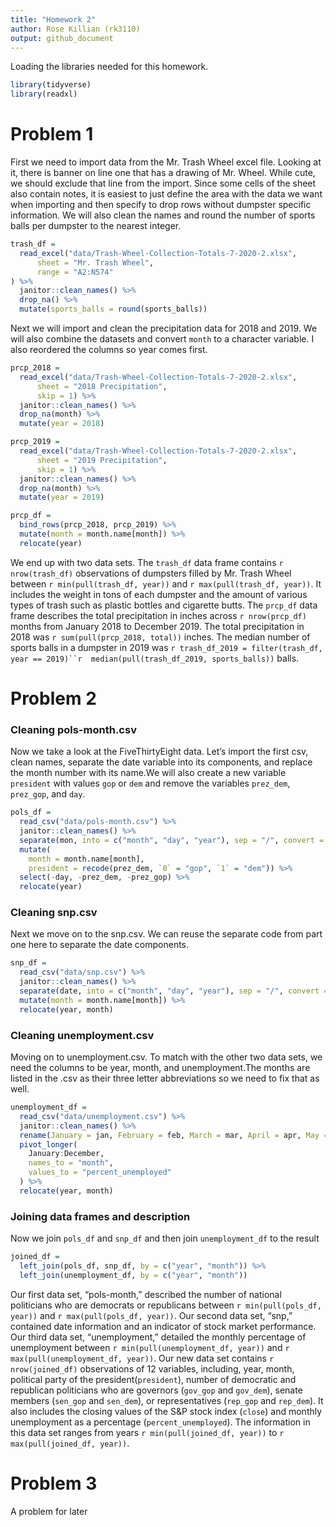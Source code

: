 ```yaml
---
title: "Homework 2"
author: Rose Killian (rk3110)
output: github_document
---
```


Loading the libraries needed for this homework.

```r
library(tidyverse)
library(readxl)
```


# Problem 1

First we need to import data from the Mr. Trash Wheel excel file. Looking at it, there is banner on line one that has a drawing of Mr. Wheel. While cute, we should exclude that line from the import. Since some cells of the sheet also contain notes, it is easiest to just define the area with the data we want when importing and then specify to drop rows without dumpster specific information. We will also clean the names and round the number of sports balls per dumpster to the nearest integer. 

```r
trash_df = 
  read_excel("data/Trash-Wheel-Collection-Totals-7-2020-2.xlsx", 
      sheet = "Mr. Trash Wheel", 
      range = "A2:N574"
) %>% 
  janitor::clean_names() %>% 
  drop_na() %>% 
  mutate(sports_balls = round(sports_balls))
```

Next we will import and clean the precipitation data for 2018 and 2019. We will also combine the datasets and convert `month` to a character variable. I also reordered the columns so year comes first.

```r
prcp_2018 = 
  read_excel("data/Trash-Wheel-Collection-Totals-7-2020-2.xlsx",
      sheet = "2018 Precipitation",
      skip = 1) %>% 
  janitor::clean_names() %>% 
  drop_na(month) %>% 
  mutate(year = 2018)

prcp_2019 = 
  read_excel("data/Trash-Wheel-Collection-Totals-7-2020-2.xlsx",
      sheet = "2019 Precipitation",
      skip = 1) %>% 
  janitor::clean_names() %>% 
  drop_na(month) %>% 
  mutate(year = 2019)

prcp_df = 
  bind_rows(prcp_2018, prcp_2019) %>% 
  mutate(month = month.name[month]) %>% 
  relocate(year)
```

We end up with two data sets. The `trash_df` data frame contains `r nrow(trash_df)` observations of dumpsters filled by Mr. Trash Wheel between `r min(pull(trash_df, year))` and `r max(pull(trash_df, year))`. It includes the weight in tons of each dumpster and the amount of various types of trash such as plastic bottles and cigarette butts. The `prcp_df` data frame describes the total precipitation in inches across `r nrow(prcp_df)` months from January 2018 to December 2019. The total precipitation in 2018 was `r sum(pull(prcp_2018, total))` inches. The median number of sports balls in a dumpster in 2019 was `r trash_df_2019 = filter(trash_df, year == 2019)``r  median(pull(trash_df_2019, sports_balls))` balls.


# Problem 2

### Cleaning pols-month.csv
Now we take a look at the FiveThirtyEight data. Let's import the first csv, clean names, separate the date variable into its components, and replace the month number with its name.We will also create a new variable `president` with values `gop` or `dem` and remove the variables `prez_dem`, `prez_gop`, and `day`.

```r
pols_df = 
  read_csv("data/pols-month.csv") %>% 
  janitor::clean_names() %>% 
  separate(mon, into = c("month", "day", "year"), sep = "/", convert = TRUE) %>% 
  mutate(
    month = month.name[month],
    president = recode(prez_dem, `0` = "gop", `1` = "dem")) %>% 
  select(-day, -prez_dem, -prez_gop) %>% 
  relocate(year)
```

### Cleaning snp.csv
Next we move on to the snp.csv. We can reuse the separate code from part one here to separate the date components.

```r
snp_df = 
  read_csv("data/snp.csv") %>% 
  janitor::clean_names() %>% 
  separate(date, into = c("month", "day", "year"), sep = "/", convert = TRUE) %>% 
  mutate(month = month.name[month]) %>%
  relocate(year, month)
```

### Cleaning unemployment.csv
Moving on to unemployment.csv. To match with the other two data sets, we need the columns to be year, month, and unemployment.The months are listed in the .csv as their three letter abbreviations so we need to fix that as well. 

```r
unemployment_df = 
  read_csv("data/unemployment.csv") %>% 
  janitor::clean_names() %>% 
  rename(January = jan, February = feb, March = mar, April = apr, May = may, June = jun, July = jul, August = aug, September = sep, October = oct, November = nov, December = dec) %>% 
  pivot_longer(
    January:December,
    names_to = "month",
    values_to = "percent_unemployed"
  ) %>%
  relocate(year, month)
```


### Joining data frames and description

Now we join `pols_df` and `snp_df` and then join `unemployment_df` to the result

```r
joined_df = 
  left_join(pols_df, snp_df, by = c("year", "month")) %>% 
  left_join(unemployment_df, by = c("year", "month"))
```

Our first data set, "pols-month," described the number of national politicians who are democrats or republicans between `r min(pull(pols_df, year))` and `r max(pull(pols_df, year))`. Our second data set, "snp," contained date information and an indicator of stock market performance. Our third data set, "unemployment," detailed the monthly percentage of unemployment between `r min(pull(unemployment_df, year))` and `r max(pull(unemployment_df, year))`. Our new data set contains `r nrow(joined_df)` observations of 12 variables, including, year, month, political party of the president(`president`), number of democratic and republican politicians who are governors (`gov_gop` and `gov_dem`), senate members (`sen_gop` and `sen_dem`), or representatives (`rep_gop` and `rep_dem`). It also includes the closing values of the S&P stock index (`close`) and monthly unemployment as a percentage (`percent_unemployed`). The information in this data set ranges from years `r min(pull(joined_df, year))` to `r max(pull(joined_df, year))`.

# Problem 3

A problem for later